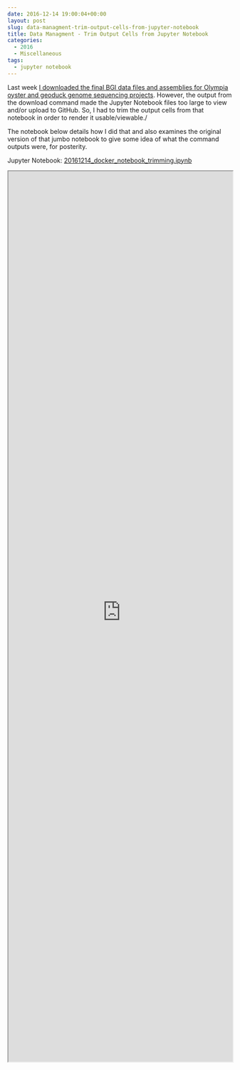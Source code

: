 ```yaml
---
date: 2016-12-14 19:00:04+00:00
layout: post
slug: data-managment-trim-output-cells-from-jupyter-notebook
title: Data Managment - Trim Output Cells from Jupyter Notebook
categories:
  - 2016
  - Miscellaneous
tags:
  - jupyter notebook
---
```


Last week [I downloaded the final BGI data files and assemblies for Olympia oyster and geoduck genome sequencing projects](https://robertslab.github.io/sams-notebook/posts/2016/2016-12-14-data-management-download-final-bgi-genome-assembly-files.html). However, the output from the download command made the Jupyter Notebook files too large to view and/or upload to GitHub. So, I had to trim the output cells from that notebook in order to render it usable/viewable./

The notebook below details how I did that and also examines the original version of that jumbo notebook to give some idea of what the command outputs were, for posterity.

Jupyter Notebook: [20161214_docker_notebook_trimming.ipynb](https://github.com/sr320/LabDocs/blob/master/jupyter_nbs/sam/20161214_docker_notebook_trimming.ipynb)

<iframe src="https://render.githubusercontent.com/view/ipynb?commit=7985418a2f3fa9af6b3c11e7a8d4bb2ab0981ded&enc_url=68747470733a2f2f7261772e67697468756275736572636f6e74656e742e636f6d2f73723332302f4c6162446f63732f373938353431386132663366613961663662336331316537613864346262326162303938316465642f6a7570797465725f6e62732f73616d2f32303136313231345f646f636b65725f6e6f7465626f6f6b5f7472696d6d696e672e6970796e62&nwo=sr320%2FLabDocs&path=jupyter_nbs%2Fsam%2F20161214_docker_notebook_trimming.ipynb&repository_id=13746500#092d7320-7f8b-48b1-abb8-bf0891f709a2" width="100%" height="2000" scrolling="yes"></iframe>
